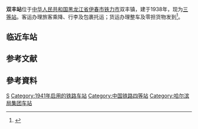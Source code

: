 {{Infobox China railway station 
|车站名称 = 双丰站
|图片 = 
|图片介紹 = 
|其他名称= 
|车站名称拼音=Shuangfeng Zhan
|英文名称=Shuangfeng Railway Station
|车站代码=60215 <ref>{{Cite web |url=http://yupiao.info/klb/station/%E5%8F%8C%E4%B8%B0 |title=双丰站 车站资料 |accessdate=2014-12-04 |archive-date=2014-12-07 |archive-url=https://web.archive.org/web/20141207114816/http://yupiao.info/klb/station/%E5%8F%8C%E4%B8%B0 |dead-url=no }}</ref>
|电报码= OFB
|拼音码= SFE
|车站类型= 客货运站
|始建时间=
|开通运营= 1941年11月
|车站位置 =[[中华人民共和国|中华人民共和国]][[黑龙江省|黑龙江省]][[伊春市|伊春市]][[铁力市|铁力市]]双丰镇
|归属 = [[哈尔滨铁路局|哈尔滨铁路局]]
|使用状态= 使用中
|线路 = [[绥佳铁路|绥佳铁路]]
|车站等级 = [[三等站_(中鐵)|三等站]]
|月台数目 = 
|侧式站台=
|岛式站台=
|站台面 = 	
|股道数目 =
|正线= 
|到发线= 
|其它线= 
|坐标 = 
|网站 = 
}}

'''双丰站'''位于[[中华人民共和国|中华人民共和国]][[黑龙江省|黑龙江省]][[伊春市|伊春市]][[铁力市|铁力市]]双丰镇，建于1938年，现为[[三等站_(中鐵)|三等站]]。客运办理旅客乘降、行李及包裹托运；货运办理整车及零担货物发到<ref>{{cite book |title=中国铁路站名词典 |author=孙本祥 编 |publisher=中国铁道出版社 |year=2003 |isbn=9787113039417 |pages=393 }}</ref>。

==临近车站==
{{start rail box|[[中国铁路|中国铁路]]}}
{{s-inop|[[高老站|高老站]]}}
{{s-line|[[绥佳铁路|绥佳铁路]]}}
{{s-inop|[[王杨站|王杨站]]}}
{{end box}}

== 参考文献 ==
{{Reflist|colwidth=30em}}

==參考資料==
<div class="references-small">
<references />
</div>

{{绥佳铁路}}

[[Category:伊春市铁路车站|S]]
[[Category:1941年启用的铁路车站|Category:1941年启用的铁路车站]]
[[Category:中国铁路四等站|Category:中国铁路四等站]]
[[Category:哈尔滨局集团车站|Category:哈尔滨局集团车站]]
